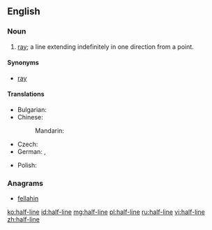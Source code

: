 ==English==
{{wikipedia|Line (mathematics)}}

===Noun===
{{en-noun}}

# {{lb|en|geometry}} [[ray]]; a line extending indefinitely in one direction from a point.

====Synonyms====
* [[ray]]

====Translations====
{{trans-top|ray}}
* Bulgarian: {{t+|bg|лъч|m}}
* Chinese:
*: Mandarin: {{t+|cmn|射线}}
* Czech: {{t|cs|polopřímka|f}}
* German: {{t+|de|Strahl|m}}, {{t+|de|Halbgerade|f}}
{{trans-mid}}
* Polish: {{t|pl|półprosta|f}}
{{trans-bottom}}

===Anagrams===
* [[fellahin#English|fellahin]]

[[ko:half-line]]
[[id:half-line]]
[[mg:half-line]]
[[pl:half-line]]
[[ru:half-line]]
[[vi:half-line]]
[[zh:half-line]]